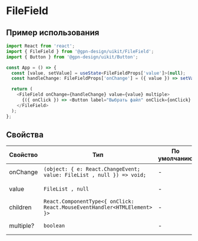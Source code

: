 # FileField

## Пример использования

```ts
import React from 'react';
import { FileField } from '@gpn-design/uikit/FileField';
import { Button } from '@gpn-design/uikit/Button';

const App = () => {
  const [value, setValue] = useState<FileFieldProps['value']>(null);
  const handleChange: FileFieldProps['onChange'] = ({ value }) => setValue(value);

  return (
    <FileField onChange={handleChange} value={value} multiple>
      {({ onClick }) => <Button label="Выбрать файл" onClick={onClick} />}
    </FileField>
  );
};
```

## Свойства

| Свойство  | Тип                                                                      | По умолчанию | Описание                |
| --------- | ------------------------------------------------------------------------ | ------------ | ----------------------- |
| onChange  | `(object: { e: React.ChangeEvent; value: FileList , null }) => void;`    | -            | событие выбора файла    |
| value     | `FileList , null`                                                        | -            | Выбранные файлы         |
| children  | `React.ComponentType<{ onClick: React.MouseEventHandler<HTMLElement> }>` | -            | Компонент представления |
| multiple? | `boolean`                                                                | -            | Множественный выбор     |
